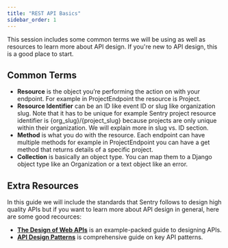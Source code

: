 ```yaml
---
title: "REST API Basics"
sidebar_order: 1
---
```

This session includes some common terms we will be using as well as resources to learn more about API design. If you're new to API design, this is a good place to start.

## Common Terms
- **Resource** is the object you’re performing the action on with your endpoint. For example in ProjectEndpoint the resource is Project.
- **Resource Identifier** can be an ID like event ID or slug like organization slug. Note that it has to be unique for example Sentry project resource identifier is {org_slug}/{project_slug} because projects are only unique within their organization. We will explain more in slug vs. ID section.
- **Method** is what you do with the resource. Each endpoint can have multiple methods for example in ProjectEndpoint you can have a get method that returns details of a specific project.
- **Collection** is basically an object type. You can map them to a Django object type like an Organization or a text object like an error.

## Extra Resources
In this guide we will include the standards that Sentry follows to design high quality APIs but if you want to learn more about API design in general, here are some good recources:
- **[The Design of Web APIs](https://g.co/kgs/R7rXEk)** is an example-packed guide to designing APIs.
- **[API Design Patterns](https://g.co/kgs/Vfnpe5)** is comprehensive guide on key API patterns.
